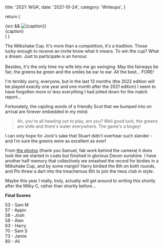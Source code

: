   title: '2021: WGA',
  date: '2021-10-24',
  category: 'Writeups',
}


<PostHero metadata={metadata} />

  return (
    <div className='my-8 max-w-prose'>
      {src && <Image src={src} alt={caption} />}
      <div className='rounded-b-md bg-purple-500/20 p-2'>{caption}</div>
    </div>
  )
}


<AnnualWelcome name='Samuel Smith' year='2020' image={defendingChamp}>
  The Milkshake Cup. It's more than a competition, it's a tradition. Those lucky
  enough to receive an invite know what it means. To win the cup? What a dream.
  Just to participate is an honour. <br /> <br /> Besides, it's the only time my
  wife lets me go swinging. May the fairways be fair, the greens be green and
  the smiles be ear to ear. All the best... FORE!
</AnnualWelcome>

I'm terribly sorry, everyone, but in the last 13 months (the 2022 edition will be played exactly one year and one month after the 2021 edition) I seem to have forgotten more or less everything I had jotted down for the match report…

Fortunately, the cajoling words of a friendly Scot that we bumped into on arrival are forever embedded in my mind:

> Ah, you're all heading out to play, are you? Well good luck, the greens are shite and there's water everywhere. The game's a bogey!

I can only hope for Jock's sake that Stuart didn't overhear such slander - and I'm sure the greens were as excellent as ever!

From [the photos](https://photos.google.com/share/AF1QipPcWE_7G2ODDA_q0UZbvSdzZFM7OqyWzlAbFRrIjV0hGJu2azn7Quir_HNtVVfiTQ?key=S1RocjZoc2xpdkt0ZFIxbTJ5b2lQM0FhSk5PUTl3) (thank you Samuel, fab work behind the camera) it does look like we started in coats but finished in glorious Devon sunshine. I have another half memory that collectively we smashed the record for birdies in a Milkshake Cup, and by some margin! Harry birdied the 8th on both rounds, and Pin threw a dart into the treacherous 6th to join the twos club in style:


<ImageWithCaption src={dart} caption='Easy game, this' />

Maybe this year I really, truly, actually will get around to writing this shortly after the Milky C, rather than shortly before…

**Final Scores**

53 - Sam M  
57 - Appin  
58 - Josh  
58 - Alan  
63 - Harry  
70 - Sam S  
73 - Jamie  
80 - Ali

